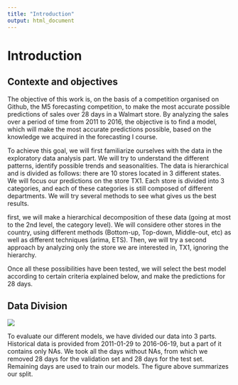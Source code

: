 ```yaml
---
title: "Introduction"
output: html_document
---
```


# Introduction

## Contexte and objectives
The objective of this work is, on the basis of a competition organised on Github, the M5 forecasting competition, to make the most accurate possible predictions of sales over 28 days in a Walmart store. 
By analyzing the sales over a period of time from 2011 to 2016, the objective is to find a model, which will make the most accurate predictions possible, based on the knowledge we acquired in the forecasting I course. 


To achieve this goal, we will first familiarize ourselves with the data in the exploratory data analysis part. We will try to understand the different patterns, identify possible trends and seasonalities. 
The data is hierarchical and is divided as follows: there are 10 stores located in 3 different states. We will focus our predictions on the store TX1. Each store is divided into 3 categories, and each of these categories is still composed of different departments. 
We will try several methods to see what gives us the best results. 


first, we will make a hierarchical decomposition of these data (going at most to the 2nd level, the category level). We will considere other stores in the country, using different methods (Bottom-up, Top-down, Middle-out, etc) as well as different techniques (arima, ETS). 
Then, we will try a second approach by analyzing only the store we are interested in, TX1, ignoring the hierarchy. 

Once all these possibilities have been tested, we will select the best model according to certain criteria explained below, and make the predictions for 28 days. 


## Data Division


![](images/imagedate.jpg)


To evaluate our different models, we have divided our data into 3 parts. Historical data is provided from 2011-01-29 to 2016-06-19, but a part of it contains only NAs. 
We took all the days without NAs, from which we removed 28 days for the validation set and 28 days for the test set. Remaining days are used to train our models. The figure above summarizes our split.  